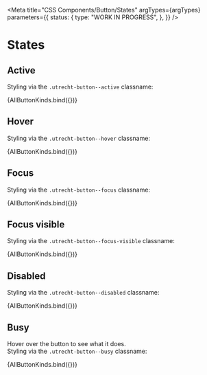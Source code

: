
<Meta
  title="CSS Components/Button/States"
  argTypes={argTypes}
  parameters={{
    status: {
      type: "WORK IN PROGRESS",
    },
  }}
/>

# States

## Active

Styling via the `.utrecht-button--active` classname:

<Canvas>
  <Story
    name="Active"
    args={{
      active: true,
    }}
  >
    {AllButtonKinds.bind({})}
  </Story>
</Canvas>

## Hover

Styling via the `.utrecht-button--hover` classname:

<Canvas>
  <Story
    name="Hover"
    args={{
      hover: true,
    }}
  >
    {AllButtonKinds.bind({})}
  </Story>
</Canvas>

## Focus

Styling via the `.utrecht-button--focus` classname:

<Canvas>
  <Story
    name="Focus"
    args={{
      focus: true,
    }}
  >
    {AllButtonKinds.bind({})}
  </Story>
</Canvas>

## Focus visible

Styling via the `.utrecht-button--focus-visible` classname:

<Canvas>
  <Story
    name="Focus visible"
    args={{
      focus: true,
      focusVisible: true,
    }}
  >
    {AllButtonKinds.bind({})}
  </Story>
</Canvas>

## Disabled

Styling via the `.utrecht-button--disabled` classname:

<Canvas>
  <Story
    name="Disabled"
    args={{
      disabled: true,
    }}
  >
    {AllButtonKinds.bind({})}
  </Story>
</Canvas>

## Busy

Hover over the button to see what it does.<br/>
Styling via the `.utrecht-button--busy` classname:

<Canvas>
  <Story
    name="Busy"
    args={{
      busy: true,
    }}
  >
    {AllButtonKinds.bind({})}
  </Story>
</Canvas>
